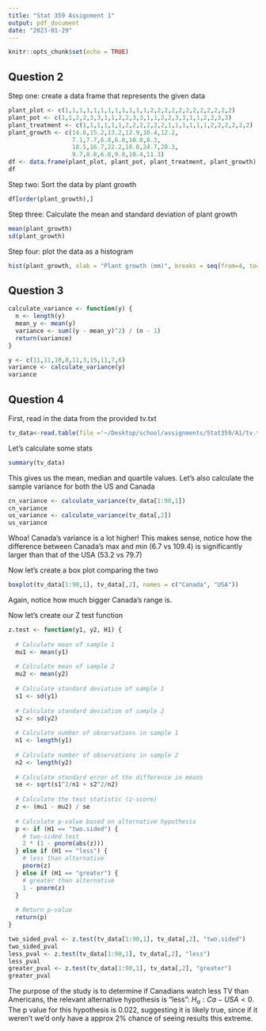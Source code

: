 ```yaml
---
title: "Stat 359 Assignment 1"
output: pdf_document
date: "2023-01-29"
---
```


```r
knitr::opts_chunk$set(echo = TRUE)
```

## Question 2
Step one: create a data frame that represents the given data

```r
plant_plot <- c(1,1,1,1,1,1,1,1,1,1,1,1,2,2,2,2,2,2,2,2,2,2,2,2)
plant_pot <- c(1,1,2,2,3,3,1,1,2,2,3,3,1,1,2,2,3,3,1,1,2,2,3,3)
plant_treatment <- c(1,1,1,1,1,1,2,2,2,2,2,2,1,1,1,1,1,1,2,2,2,2,2,2)
plant_growth <- c(14.6,15.2,13.2,12.9,16.4,12.2,
                  7.1,7.7,6.8,6.0,10.0,8.3,
                  18.5,16.7,22.2,18.8,24.7,20.3,
                  9.7,8.8,6.8,9.0,10.4,11.3)
df <- data.frame(plant_plot, plant_pot, plant_treatment, plant_growth)
df
```

Step two: Sort the data by plant growth

```r
df[order(plant_growth),]
```
Step three: Calculate the mean and standard deviation of plant growth

```r
mean(plant_growth)
sd(plant_growth)
```

Step four: plot the data as a histogram

```r

hist(plant_growth, xlab = "Plant growth (mm)", breaks = seq(from=4, to=28, by=2))


```


## Question 3

```r

calculate_variance <- function(y) {
  n <- length(y)
  mean_y <- mean(y)
  variance <- sum((y - mean_y)^2) / (n - 1)
  return(variance)
}

y <- c(11,11,10,8,11,3,15,11,7,6)
variance <- calculate_variance(y)
variance
```

## Question 4

First, read in the data from the provided tv.txt

```r
tv_data<-read.table(file ='~/Desktop/school/assignments/Stat359/A1/tv.txt', sep="",header=TRUE, na.strings="NA")
```


Let's calculate some stats

```r

summary(tv_data)
```
This gives us the mean, median and quartile values. Let's also calculate the sample variance for both the US and Canada

```r
cn_variance <- calculate_variance(tv_data[1:90,1])
cn_variance
us_variance <- calculate_variance(tv_data[,2])
us_variance
```
Whoa! Canada's variance is a lot higher! This makes sense, notice how the difference between Canada's max and min (6.7 vs 109.4) is significantly larger than that of the USA (53.2 vs 79.7)

Now let's create a box plot comparing the two

```r
boxplot(tv_data[1:90,1], tv_data[,2], names = c("Canada", "USA"))
```

Again, notice how much bigger Canada's range is.

Now let's create our Z test function

```r
z.test <- function(y1, y2, H1) {
  
  # Calculate mean of sample 1
  mu1 <- mean(y1)
  
  # Calculate mean of sample 2
  mu2 <- mean(y2)
  
  # Calculate standard deviation of sample 1
  s1 <- sd(y1)
  
  # Calculate standard deviation of sample 2
  s2 <- sd(y2)
  
  # Calculate number of observations in sample 1
  n1 <- length(y1)
  
  # Calculate number of observations in sample 2
  n2 <- length(y2)
  
  # Calculate standard error of the difference in means
  se <- sqrt(s1^2/n1 + s2^2/n2)
  
  # Calculate the test statistic (z-score)
  z <- (mu1 - mu2) / se
  
  # Calculate p-value based on alternative hypothesis
  p <- if (H1 == "two.sided") {
    # two-sided test
    2 * (1 - pnorm(abs(z)))
  } else if (H1 == "less") {
    # less than alternative
    pnorm(z)
  } else if (H1 == "greater") {
    # greater than alternative
    1 - pnorm(z)
  }
  
  # Return p-value
  return(p)
}

two_sided_pval <- z.test(tv_data[1:90,1], tv_data[,2], "two.sided")
two_sided_pval
less_pval <- z.test(tv_data[1:90,1], tv_data[,2], "less")
less_pval
greater_pval <- z.test(tv_data[1:90,1], tv_data[,2], "greater")
greater_pval
```

The purpose of the study is to determine if Canadians watch less TV than Americans, the relevant alternative hypothesis is "less": $H_a: Ca - USA < 0$. The p value for this hypothesis is 0.022, suggesting it is likely true, since if it weren't we'd only have a approx 2% chance of seeing results this extreme.


